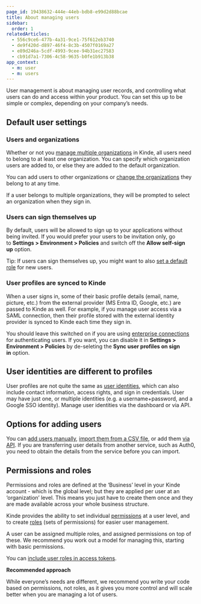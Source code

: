```yaml
---
page_id: 19438632-444e-44eb-bdb8-e99d2d88bcae
title: About managing users
sidebar:
  order: 1
relatedArticles:
  - 556c9ce6-477b-4a31-9ce1-75f612eb3740
  - de9f420d-d897-46f4-8c3b-4507f0169a27
  - e89d246a-5cdf-4993-9cee-94b31ec27583
  - cb91d7a1-7306-4c58-9635-b0fe1b913b38
app_context:
  - m: user
  - m: users
---
```


User management is about managing user records, and controlling what users can do and access within your product. You can set this up to be simple or complex, depending on your company’s needs.

## **Default user settings**

### **Users and organizations**

Whether or not you [manage multiple organizations](/build/organizations/add-and-manage-organizations/) in Kinde, all users need to belong to at least one organization. You can specify which organization users are added to, or else they are added to the default organization.

You can add users to other organizations or [change the organizations](/manage-users/about/manage-users-across-organizations/) they belong to at any time.

If a user belongs to multiple organizations, they will be prompted to select an organization when they sign in.

### **Users can sign themselves up**

By default, users will be allowed to sign up to your applications without being invited. If you would prefer your users to be invitation only, go to **Settings > Environment > Policies** and switch off the **Allow self-sign up** option.

Tip: If users can sign themselves up, you might want to also [set a default role](/manage-users/roles-and-permissions/default-user-roles/) for new users.

### **User profiles are synced to Kinde**

When a user signs in, some of their basic profile details (email, name, picture, etc.) from the external provider (MS Entra ID, Google, etc.) are passed to Kinde as well. For example, if you manage user access via a SAML connection, then their profile stored with the external identity provider is synced to Kinde each time they sign in.

You should leave this switched on if you are using [enterprise connections](/authenticate/enterprise-connections/about-enterprise-connections/) for authenticating users.
If you want, you can disable it in **Settings > Environment > Policies** by de-seleting the **Sync user profiles on sign in** option.

## User identities are different to profiles

User profiles are not quite the same as [user identities](/manage-users/add-and-edit/add-manage-user-identities/), which can also include contact information, access rights, and sign in credentials. User may have just one, or multiple identities (e.g. a username+password, and a Google SSO identity). Manage user identities via the dashboard or via API.

## **Options for adding users**

You can [add users manually](/manage-users/add-and-edit/add-and-edit-users/), [import them from a CSV file](/manage-users/add-and-edit/import-users-in-bulk/), or add them [via API](https://kinde.com/api/docs/#create-user). If you are transferring user details from another service, such as Auth0, you need to obtain the details from the service before you can import.

## **Permissions and roles**

Permissions and roles are defined at the ‘Business’ level in your Kinde account - which is the global level; but they are applied per user at an ‘organization’ level. This means you just have to create them once and they are made available across your whole business structure.

Kinde provides the ability to set individual [permissions](/manage-users/roles-and-permissions/user-permissions/) at a user level, and to create [roles](/manage-users/roles-and-permissions/user-roles/) (sets of permissions) for easier user management.

A user can be assigned multiple roles, and assigned permissions on top of these. We recommend you work out a model for managing this, starting with basic permissions.

You can [include user roles in access tokens](/manage-users/roles-and-permissions/user-roles/#add-roles-to-the-access-token).

**Recommended approach**

While everyone’s needs are different, we recommend you write your code based on permissions, not roles, as it gives you more control and will scale better when you are managing a lot of users.
